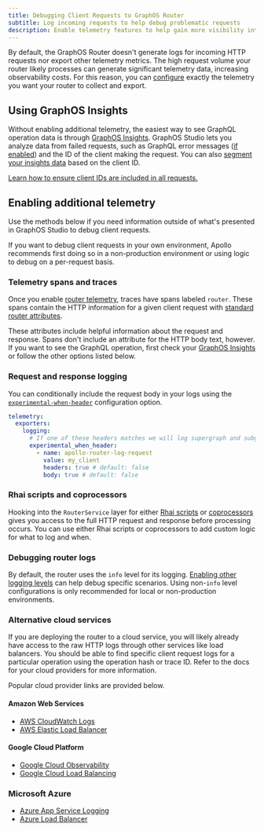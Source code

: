 ```yaml
---
title: Debugging Client Requests to GraphOS Router
subtitle: Log incoming requests to help debug problematic requests
description: Enable telemetry features to help gain more visibility into incoming HTTP requests and help debug issues your clients may be having.
---
```


By default, the GraphOS Router doesn't generate logs for incoming HTTP requests nor export other telemetry metrics. The high request volume your router likely processes can generate significant telemetry data, increasing observability costs. For this reason, you can [configure](/graphos/routing/observability/telemetry) exactly the telemetry you want your router to collect and export.

## Using GraphOS Insights

Without enabling additional telemetry, the easiest way to see GraphQL operation data  is through [GraphOS Insights](/graphos/platform/insights). GraphOS Studio lets you analyze data from failed requests, such as GraphQL error messages ([if enabled](/graphos/routing/graphos-reporting#errors)) and the ID of the client making the request. You can also [segment your insights data](/graphos/platform/insights/client-segmentation) based on the client ID.

<Tip>

[Learn how to ensure client IDs are included in all requests.](/graphos/routing/observability/client-id-enforcement)

</Tip>

## Enabling additional telemetry

Use the methods below if you need information outside of what's presented in GraphOS Studio to debug client requests.

<Note>

If you want to debug client requests in your own environment, Apollo recommends first doing so in a non-production environment or using logic to debug on a per-request basis.

</Note>

### Telemetry spans and traces

Once you enable [router telemetry](/graphos/routing/observability/telemetry), traces have spans labeled `router`. These spans contain the HTTP information for a given client request with [standard router attributes](/graphos/reference/router/telemetry/instrumentation/standard-attributes#router).

These attributes include helpful information about the request and response. Spans don't include an attribute for the HTTP body text, however. If you want to see the GraphQL operation, first check your [GraphOS Insights](/graphos/platform/insights) or follow the other options listed below.

### Request and response logging

You can conditionally include the request body in your logs using the [`experimental-when-header`](/graphos/reference/router/telemetry/log-exporters/overview#requestresponse-logging) configuration option.

```yaml title="router.yaml"
telemetry:
  exporters:
    logging:
      # If one of these headers matches we will log supergraph and subgraphs requests/responses
      experimental_when_header:
        - name: apollo-router-log-request
          value: my_client
          headers: true # default: false
          body: true # default: false
```
### Rhai scripts and coprocessors

Hooking into the `RouterService` layer for either [Rhai scripts](/graphos/routing/customization/rhai) or [coprocessors](/graphos/routing/customization/coprocessor) gives you access to the full HTTP request and response before processing occurs. You can use either Rhai scripts or coprocessors to add custom logic for what to log and when.

### Debugging router logs

By default, the router uses the `info` level for its logging. [Enabling other logging levels](/graphos/reference/router/telemetry/log-exporters/overview) can help debug specific scenarios. Using non-`info` level configurations is only recommended for local or non-production environments.

### Alternative cloud services

If you are deploying the router to a cloud service, you will likely already have access to the raw HTTP logs through other services like load balancers. You should be able to find specific client request logs for a particular operation using the operation hash or trace ID. Refer to the docs for your cloud providers for more information.

Popular cloud provider links are provided below.

#### Amazon Web Services
- [AWS CloudWatch Logs](https://docs.aws.amazon.com/AmazonCloudWatch/latest/logs/WhatIsCloudWatchLogs.html)
- [AWS Elastic Load Balancer](https://docs.aws.amazon.com/elasticloadbalancing/latest/application/load-balancer-access-logs.html)

#### Google Cloud Platform
- [Google Cloud Observability](https://cloud.google.com/logging/docs/log-analytics)
- [Google Cloud Load Balancing](https://cloud.google.com/load-balancing/docs/l7-internal/monitoring)

### Microsoft Azure
- [Azure App Service Logging](https://learn.microsoft.com/en-us/azure/app-service/troubleshoot-diagnostic-logs)
- [Azure Load Balancer](https://learn.microsoft.com/en-us/azure/load-balancer/monitor-load-balancer)